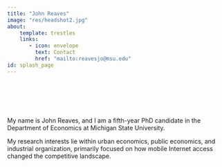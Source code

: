 ```yaml
---
title: "John Reaves"
image: "res/headshot2.jpg"
about:
    template: trestles
    links:
       - icon: envelope
         text: Contact
         href: "mailto:reavesjo@msu.edu"
id: splash_page
---
```


:::{#about-block}

<br><br><br><br>

My name is John Reaves, and I am a fifth-year PhD candidate in the Department of
Economics at Michigan State University. 

My research interests lie within urban 
economics, public economics, and industrial organization, primarily focused on
how mobile Internet access changed the competitive landscape.
:::
